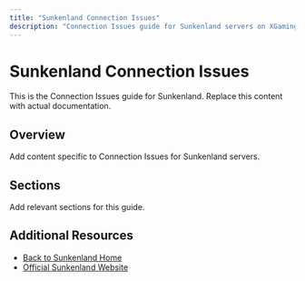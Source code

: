 ```yaml
---
title: "Sunkenland Connection Issues"
description: "Connection Issues guide for Sunkenland servers on XGamingServer"
---
```


# Sunkenland Connection Issues

This is the Connection Issues guide for Sunkenland. Replace this content with actual documentation.

## Overview

Add content specific to Connection Issues for Sunkenland servers.

## Sections

Add relevant sections for this guide.

## Additional Resources

- [Back to Sunkenland Home](./index)
- [Official Sunkenland Website](https://example.com)
